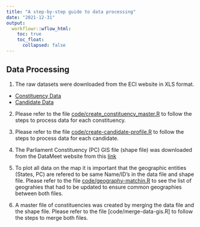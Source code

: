 ```yaml
---
title: "A step-by-step guide to data processing"
date: "2021-12-31"
output:
  workflowr::wflow_html:
    toc: true
    toc_float:
      collapsed: false
---
```


## Data Processing

1. The raw datasets were downloaded from the ECI website in XLS format. 
  - [Constituency Data](https://eci.gov.in/files/file/13541-32-constituency-data-summary-report/)
  - [Candidate Data](https://eci.gov.in/files/file/13539-33-constituency-wise-detailed-result/)
  
2. Please refer to the file [code/create_constituency_master.R]() to follow the steps to process data for each constituency.

3. Please refer to the file [code/create-candidate-profile.R]() to follow the steps to process data for each candidate.

4. The Parliament Constituency (PC) GIS file (shape file) was downloaded from the DataMeet website from this [link](http://projects.datameet.org/maps/parliamentary-constituencies/)

5. To plot all data on the map it is important that the geographic entities (States, PC) are refered to be same Name/ID's in the data file and shape file. Please refer to the file [code/geography-matchin.R]() to see the list of geograhies that had to be updated to ensure common geographies between both files.

6. A master file of constituencies was created by merging the data file and the shape file. Please refer to the file [code/merge-data-gis.R] to follow the steps to merge both files. 
